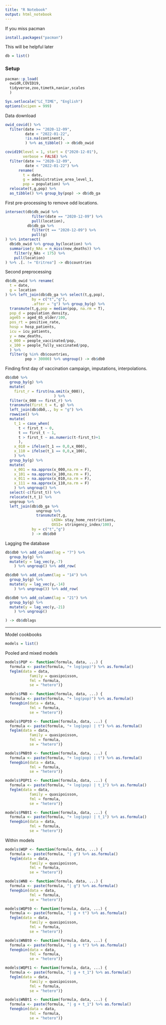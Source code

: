```yaml
---
title: "R Notebook"
output: html_notebook
---
```


If you miss pacman

```r
install.packages("pacman")
```

This will be helpful later

```r
db = list()
```


### Setup

```r
pacman::p_load(
  owidR,COVID19,
  tidyverse,zoo,timetk,naniar,scales
  )

Sys.setlocale("LC_TIME", "English")
options(scipen = 999)

```

Data download

```r
owid_covid() %>%
  filter(date >= "2020-12-09",
         date < "2022-01-22",
         !is.na(continent),
         ) %>% as_tibble() -> db$db_owid
```

```r
covid19(level = 1, start = ("2020-12-01"),
        verbose = FALSE) %>%
  filter(date >= "2020-12-09",
         date < "2022-01-22") %>%
      rename(
        t = date,
        g = administrative_area_level_1,
        pop = population) %>%
  relocate(t,g,pop) %>%
  as_tibble() %>% group_by(pop) -> db$db_ga

```

First pre-processing to remove odd locations.

```r
intersect(db$db_owid %>%
            filter(date == "2020-12-09") %>%
            pull(location),
          db$db_ga %>%
            filter(t == "2020-12-09") %>%
            pull(g)
) %>% intersect(
  db$db_owid %>% group_by(location) %>%
  summarise(y_NAs = n_miss(new_deaths)) %>%
    filter(y_NAs < 175) %>%
    pull(location)
) %>% .[. != "Eritrea"] -> db$countries
```

Second preprocessing

```r
db$db_owid %>% rename(
  t = date,
  g = location
) %>% left_join(db$db_ga %>% select(t,g,pop),
            by = c("t","g"),
            .after = "g") %>% group_by(g) %>%
  transmute(t,g,pop = median(pop, na.rm = T),
  pop_d = population_density,
  age65 = aged_65_older/100,
  pos_rt = positive_rate,
  hosp = hosp_patients,
  icu = icu_patients,
  y = new_deaths,
  x_000 = people_vaccinated/pop,
  x_100 = people_fully_vaccinated/pop,
  ) %>%
  filter(g %in% db$countries,
         pop > 30000) %>% ungroup() -> db$db0

```

Finding first day of vaccination campaign, imputations, interpolations.

```r
db$db0 %>%
  group_by(g) %>%
  mutate(
    first_r = first(na.omit(x_000)),
                      ) %>%
  filter(x_000 == first_r) %>%
  transmute(first_t = t, g) %>%
  left_join(db$db0,., by = "g") %>%
  rowwise() %>%
  mutate(
    t_1 = case_when(
      t < first_t ~ 0,
      t == first_t ~ 1,
      t > first_t ~ as.numeric(t-first_t)+1
      ),
    x_010 = ifelse(t_1 == 0,0,x_000),
    x_110 = ifelse(t_1 == 0,0,x_100),
    ) %>%
  group_by(g) %>%
  mutate(
    x_001 = na.approx(x_000,na.rm = F),
    x_101 = na.approx(x_100,na.rm = F),
    x_011 = na.approx(x_010,na.rm = F),
    x_111 = na.approx(x_110,na.rm = F)
    ) %>% ungroup() %>%
  select(-c(first_t)) %>%
  relocate(t,t_1) %>%
  ungroup %>%
  left_join(db$db_ga %>%
              ungroup %>%
              transmute(t,g,
                     LKDW= stay_home_restrictions,
                     OXSI= stringency_index/100),
            by = c("t","g")
            ) -> db$db0

```

Lagging the database

```r

db$db0 %>% add_column(lag = "7") %>%
  group_by(g) %>%
  mutate(y = lag_vec(y,-7)
    ) %>% ungroup() %>% add_row(

db$db0 %>% add_column(lag = "14") %>%
  group_by(g) %>%
  mutate(y = lag_vec(y,-14)
    ) %>% ungroup()) %>% add_row(

db$db0 %>% add_column(lag = "21") %>%
  group_by(g) %>%
  mutate(y = lag_vec(y,-21)
    ) %>% ungroup()

) -> db$dblags
```

---

Model cookbooks

```r
models = list()
```

Pooled and mixed models

```r

models$PQP <- function(formula, data, ...) {
  formula <- paste(formula, "+ log(pop)") %>% as.formula()
  feglm(data = data,
           family = quasipoisson,
           fml = formula,
           se = "hetero")}

models$PNB <- function(formula, data, ...) {
  formula <- paste(formula, "+ log(pop)") %>% as.formula()
  fenegbin(data = data,
           fml = formula,
           se = "hetero")}

models$PQPt0 <- function(formula, data, ...) {
  formula <- paste(formula, "+ log(pop) | t") %>% as.formula()
  feglm(data = data,
           family = quasipoisson,
           fml = formula,
           se = "hetero")}

models$PNBt0 <- function(formula, data, ...) {
  formula <- paste(formula, "+ log(pop) | t") %>% as.formula()
  fenegbin(data = data,
           fml = formula,
           se = "hetero")}

models$PQPt1 <- function(formula, data, ...) {
  formula <- paste(formula, "+ log(pop) | t_1") %>% as.formula()
  feglm(data = data,
           family = quasipoisson,
           fml = formula,
           se = "hetero")}

models$PNBt1 <- function(formula, data, ...) {
  formula <- paste(formula, "+ log(pop) | t_1") %>% as.formula()
  fenegbin(data = data,
           fml = formula,
           se = "hetero")}
```

Within models

```r

models$WQP <- function(formula, data, ...) {
  formula <- paste(formula, "| g") %>% as.formula()
  feglm(data = data,
           family = quasipoisson,
           fml = formula,
           se = "hetero")}

models$WNB <- function(formula, data, ...) {
  formula <- paste(formula, "| g") %>% as.formula()
  fenegbin(data = data,
           fml = formula,
           se = "hetero")}

models$WQPt0 <- function(formula, data, ...) {
  formula <- paste(formula, "| g + t") %>% as.formula()
  feglm(data = data,
           family = quasipoisson,
           fml = formula,
           se = "hetero")}

models$WNBt0 <- function(formula, data, ...) {
  formula <- paste(formula, "| g + t") %>% as.formula()
  fenegbin(data = data,
           fml = formula,
           se = "hetero")}

models$WQPt1 <- function(formula, data, ...) {
  formula <- paste(formula, "| g + t_1") %>% as.formula()
  feglm(data = data,
           family = quasipoisson,
           fml = formula,
           se = "hetero")}

models$WNBt1 <- function(formula, data, ...) {
  formula <- paste(formula, "| g + t_1") %>% as.formula()
  fenegbin(data = data,
           fml = formula,
           se = "hetero")}

```
